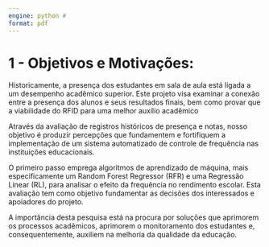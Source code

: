```yaml
---
engine: python # 
format: pdf
---
```


# 1 - Objetivos e Motivações:

Historicamente, a presença dos estudantes em sala de aula está ligada a um desempenho acadêmico superior. Este projeto visa examinar a conexão entre a presença dos alunos e seus resultados finais, bem como provar que a viabilidade do RFID para uma melhor auxílio acadêmico

Através da avaliação de registros históricos de presença e notas, nosso objetivo é produzir percepções que fundamentem e fortifiquem a implementação de um sistema automatizado de controle de frequência nas instituições educacionais.

O primeiro passo emprega algoritmos de aprendizado de máquina, mais especificamente um Random Forest Regressor (RFR) e uma Regressão Linear (RL), para analisar o efeito da frequência no rendimento escolar. Esta avaliação tem como objetivo fundamentar as decisões dos interessados e apoiadores do projeto.

A importância desta pesquisa está na procura por soluções que aprimorem os processos acadêmicos, aprimorem o monitoramento dos estudantes e, consequentemente, auxiliem na melhoria da qualidade da educação.